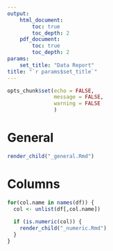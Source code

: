 ```yaml
---
output:
    html_document:
        toc: true
        toc_depth: 2
    pdf_document:
        toc: true
        toc_depth: 2
params: 
    set_title: "Data Report"
title: "`r params$set_title`"
---
```


```r
opts_chunk$set(echo = FALSE,
               message = FALSE,
               warning = FALSE
               )
```

# General
```r
render_child("_general.Rmd")
```

# Columns
```r
for(col.name in names(df)) {
  col <- unlist(df[,col.name])
  
  if (is.numeric(col)) {
    render_child("_numeric.Rmd")
  }
}
```

